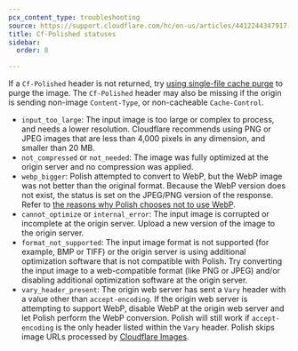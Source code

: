 ```yaml
---
pcx_content_type: troubleshooting
source: https://support.cloudflare.com/hc/en-us/articles/4412244347917-Troubleshoot-common-Cf-Polished-statuses
title: Cf-Polished statuses
sidebar:
  order: 8

---
```


If a `Cf-Polished` header is not returned, try [using single-file cache purge](/cache/how-to/purge-cache) to purge the image. The `Cf-Polished` header may also be missing if the origin is sending non-image `Content-Type`, or non-cacheable `Cache-Control`.

* `input_too_large`: The input image is too large or complex to process, and needs a lower resolution. Cloudflare recommends using PNG or JPEG images that are less than 4,000 pixels in any dimension, and smaller than 20 MB.
* `not_compressed` or `not_needed`: The image was fully optimized at the origin server and no compression was applied.
* `webp_bigger`: Polish attempted to convert to WebP, but the WebP image was not better than the original format. Because the WebP version does not exist, the status is set on the JPEG/PNG version of the response. Refer to [the reasons why Polish chooses not to use WebP](/images/polish/no-webp/).
* `cannot_optimize` or `internal_error`: The input image is corrupted or incomplete at the origin server. Upload a new version of the image to the origin server.
* `format_not_supported`: The input image format is not supported (for example, BMP or TIFF) or the origin server is using additional optimization software that is not compatible with Polish. Try converting the input image to a web-compatible format (like PNG or JPEG) and/or disabling additional optimization software at the origin server.
* `vary_header_present`: The origin web server has sent a `Vary` header with a value other than `accept-encoding`. If the origin web server is attempting to support WebP, disable WebP at the origin web server and let Polish perform the WebP conversion. Polish will still work if `accept-encoding` is the only header listed within the `Vary` header. Polish skips image URLs processed by [Cloudflare Images](/images/transform-images/).
